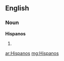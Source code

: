 ==English==

===Noun===
'''Hispanos'''

# {{plural of|[[Hispano]]}}

[[ar:Hispanos]]
[[mg:Hispanos]]